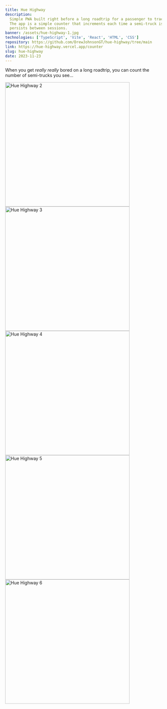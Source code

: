 ```yaml
---
title: Hue Highway
description:
  Simple PWA built right before a long roadtrip for a passenger to track the frequency of semi-trucks on the highway.
  The app is a simple counter that increments each time a semi-truck is spotted. The data is stored in local storage and
  persists between sessions.
banner: /assets/hue-highway-1.jpg
technologies: ['TypeScript', 'Vite', 'React', 'HTML', 'CSS']
repository: https://github.com/DrewJohnsonGT/hue-highway/tree/main
link: https://hue-highway.vercel.app/counter
slug: hue-highway
date: 2023-11-23
---
```


When you get <i>really really</i> bored on a long roadtrip, you can count the number of semi-trucks you see...

<img src="/assets/hue-highway-2.png" alt="Hue Highway 2" width="400px" />
<img src="/assets/hue-highway-3.png" alt="Hue Highway 3" width="400px" />
<img src="/assets/hue-highway-4.png" alt="Hue Highway 4" width="400px" />
<img src="/assets/hue-highway-5.png" alt="Hue Highway 5" width="400px" />
<img src="/assets/hue-highway-6.png" alt="Hue Highway 6" width="400px" />
